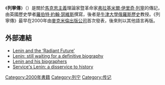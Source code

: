 {{Infobox book
  | name           =  列寧傳
  | image          = Service - Lenin (2000).jpg  
  | caption  =  列寧傳初版
  | author         =  羅伯特·瑟維斯
  | country        =  英国
  | language       =  英语
  | subject        =  [[传记|传记]]
  | publisher      =  麥克米倫出版公司
  | release_date   =  2000年
  | media_type     =  印刷 (精装和平装 )
  | pages          =  561
  | isbn           =  
  | oclc           =
  | preceded_by    = 
  | followed_by    = [[斯大林传|斯大林传]]
}}

《'''列寧傳'''》（{{lang-en|Lenin: A Biography}}）是關於[[馬克思主義|馬克思主義]]理論家暨革命家[[弗拉基米爾·伊里奇·列寧|弗拉基米爾·伊里奇·列寧]]的傳記，由英國歷史學者[[羅伯特·約翰·瑟維斯|羅伯特·約翰·瑟維斯]]撰寫，後者是[[牛津大學|牛津大學]][[俄羅斯歷史|俄羅斯歷史]]教授。《列寧傳》最早在2000年由[[麥克米倫出版公司|麥克米倫出版公司]]首次發表，後來則以其他語言再版。

== 外部連結 ==
* [http://www.nybooks.com/articles/2001/11/01/lenin-and-the-radiant-future/ Lenin and the ‘Radiant Future’] {{Wayback|url=http://www.nybooks.com/articles/2001/11/01/lenin-and-the-radiant-future/ |date=20201012165023 }}
* [http://www.tribuneindia.com/2002/20020113/spectrum/book1.htm Lenin: still waiting for a definitive biography] {{Wayback|url=http://www.tribuneindia.com/2002/20020113/spectrum/book1.htm |date=20190515195713 }}
* [http://isreview.org/issue/86/lenin-and-his-biographers Lenin and his biographers] {{Wayback|url=http://isreview.org/issue/86/lenin-and-his-biographers |date=20200921222442 }}
* [https://www.greenleft.org.au/content/services-lenin-disservice-history Service's Lenin: a disservice to history] {{Wayback|url=https://www.greenleft.org.au/content/services-lenin-disservice-history |date=20200820125729 }}

[[Category:2000年書籍|Category:2000年書籍]]
[[Category:列宁|Category:列宁]]
[[Category:传记|Category:传记]]